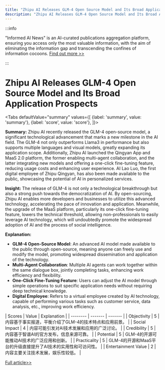 ```yaml
---
title: "Zhipu AI Releases GLM-4 Open Source Model and Its Broad Application Prospects"
description: "Zhipu AI Releases GLM-4 Open Source Model and Its Broad Application Prospects"
---
```



:::info

"Informed AI News" is an AI-curated publications aggregation platform, ensuring you access only the most valuable information, with the aim of eliminating the information gap and transcending the confines of information cocoons.  [Find out more >>](/docs/guides)

:::

# Zhipu AI Releases GLM-4 Open Source Model and Its Broad Application Prospects


<Tabs
	defaultValue="summary"
	values={[
	{label: 'summary', value: 'summary'},
	{label: 'score', value: 'score'},
]}>
<TabItem value="summary">


**Summary:**
Zhipu AI recently released the GLM-4 open-source model, a significant technological advancement that marks a new milestone in the AI field. The GLM-4 not only outperforms Llama3 in performance but also supports multiple languages and visual models, greatly expanding its application scope. Additionally, Zhipu AI launched the Qingyan App and MaaS 2.0 platform, the former enabling multi-agent collaboration, and the latter integrating new models and offering a one-click fine-tuning feature, reducing usage costs and enhancing user experience. AI Lao Luo, the first digital employee of Zhipu Qingyan, has also been made available to the public, showcasing the potential of AI in personalized services.

**Insight:**
The release of GLM-4 is not only a technological breakthrough but also a strong push towards the democratization of AI. By open-sourcing, Zhipu AI enables more developers and businesses to utilize this advanced technology, accelerating the pace of innovation and application. Meanwhile, the upgrade of the MaaS platform, particularly its one-click fine-tuning feature, lowers the technical threshold, allowing non-professionals to easily leverage AI technology, which will undoubtedly promote the widespread adoption of AI and the process of social intelligence.

**Explanation:**
- **GLM-4 Open-Source Model**: An advanced AI model made available to the public through open-source, meaning anyone can freely use and modify the model, promoting widespread dissemination and application of the technology.
- **Multi-Agent Collaboration**: Multiple AI agents can work together within the same dialogue box, jointly completing tasks, enhancing work efficiency and flexibility.
- **One-Click Fine-Tuning Feature**: Users can adjust the AI model through simple operations to suit specific application needs without requiring deep technical knowledge.
- **Digital Employee**: Refers to a virtual employee created by AI technology, capable of performing various tasks such as customer service, data analysis, etc., improving work efficiency.
</TabItem>
<TabItem value="score">
	| Scores     | Value   | Explanation |
	| -------- | ------- | ------- |
	| Objectivity  | 5    | 内容基于事实报道，平衡介绍了GLM-4的技术特点和应用前景。    |
	| Social Impact | 4     | 内容可能引发对AI技术发展和应用的广泛讨论。    |
	| Credibility    | 5    | 内容基于智谱AI的官方发布，信息来源可靠。    |
	| Potential    | 5    | GLM-4的开源可能推动AI技术的广泛应用和创新。    |
	| Practicality    | 5    | GLM-4的开源和MaaS平台的升级直接提升了AI技术的实用性和可访问性。    |
	| Entertainment Value    | 2    | 内容主要关注技术发展，娱乐性较低。    |
</TabItem>
</Tabs>

[Full article>>](https://readhub.cn/topic/8aBmoCpbaYG)
